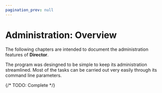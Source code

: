 ```yaml
---
pagination_prev: null
---
```


# Administration: Overview

The following chapters are intended to document the administration features of **Director**.

The program was desingned to be simple to keep its administration streamlined. Most of the tasks can be carried out very easily through its command line parameters.

{/* TODO: Complete */}